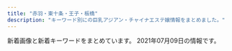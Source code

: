 ```yaml
---
title: "赤羽・東十条・王子・板橋"
description: "キーワード別にの巨乳アジアン・チャイナエステ嬢情報をまとめました。"
---
```


新着画像と新着キーワードをまとめています。
2021年07月09日の情報です。

<DmmAffiliateIns />
<KeywordTable
  shops={
    [
    {
        "name": "Love Sea",
        "img_links": [
            "https://higashijujo-mensesthe.com/room/esthe2.jpg",
            "https://higashijujo-mensesthe.com/menu/gallery.png",
            "https://higashijujo-mensesthe.com/icon/twitter.png",
            "https://higashijujo-mensesthe.com/staff/runa-s1.jpg",
            "https://higashijujo-mensesthe.com/menu/info.png",
            "https://higashijujo-mensesthe.com/2019/10/21/rika-s1.jpg",
            "https://higashijujo-mensesthe.com/icon/yelp.png",
            "https://higashijujo-mensesthe.com/staff/satomi-s1.jpg",
            "https://higashijujo-mensesthe.com/staff/kimi-l1.jpg",
            "https://higashijujo-mensesthe.com/images/header3.png",
            "https://higashijujo-mensesthe.com/icon/line.png",
            "https://higashijujo-mensesthe.com/menu/home.png",
            "https://higashijujo-mensesthe.com/images/footer-r.png",
            "https://higashijujo-mensesthe.com/staff/kimi-s2.jpg",
            "https://higashijujo-mensesthe.com/menu/blog.png",
            "https://higashijujo-mensesthe.com/room/room-l1.jpg",
            "https://higashijujo-mensesthe.com/2019/08/10/kimi-s1.jpg",
            "https://higashijujo-mensesthe.com/icon/facebook.png",
            "https://higashijujo-mensesthe.com/images/qrcode.png",
            "https://higashijujo-mensesthe.com/room/room-l3.jpg",
            "https://higashijujo-mensesthe.com/staff/rika-l1.jpg",
            "https://higashijujo-mensesthe.com/button/home.png",
            "https://higashijujo-mensesthe.com/staff/kimi-l2.jpg",
            "https://higashijujo-mensesthe.com/room/esthe3.jpg",
            "https://higashijujo-mensesthe.com/staff/runa-l1.jpg",
            "https://higashijujo-mensesthe.com/button/staff.png",
            "https://higashijujo-mensesthe.com/staff/lime-s1.jpg",
            "https://higashijujo-mensesthe.com/2020/02/29/lime-s1.jpg",
            "https://higashijujo-mensesthe.com/room/esthe1.jpg",
            "https://higashijujo-mensesthe.com/images/camp.jpg",
            "https://higashijujo-mensesthe.com/button/blog.png",
            "https://higashijujo-mensesthe.com/2019/08/23/satomi-s1.jpg",
            "https://higashijujo-mensesthe.com/staff/satomi-l1.jpg",
            "https://higashijujo-mensesthe.com/images/flower.png",
            "https://higashijujo-mensesthe.com/images/clear.png",
            "https://higashijujo-mensesthe.com/menu/friend.png",
            "https://higashijujo-mensesthe.com/images/footer-l.png",
            "https://higashijujo-mensesthe.com/images/main-sp.jpg",
            "https://higashijujo-mensesthe.com/staff/kimi-s1.jpg",
            "https://higashijujo-mensesthe.com/2019/08/22/runa-s1.jpg",
            "https://higashijujo-mensesthe.com/room/room-l2.jpg",
            "https://higashijujo-mensesthe.com/staff/lime-l1.jpg",
            "https://higashijujo-mensesthe.com/room/room-l4.jpg",
            "https://higashijujo-mensesthe.com/images/main1.jpg",
            "https://higashijujo-mensesthe.com/staff/rika-s1.jpg"
        ],
        "keywords": {},
        "url": "https://higashijujo-mensesthe.com/",
        "station": "JR\u6771\u5341\u6761\u99c5\u5317\u53e3"
    },
    {
        "img_links": [
            "http://himawari.one/images/top.png",
            "http://himawari.one/images/g1.jpg",
            "http://himawari.one/images/top_bn2.jpg",
            "http://himawari.one/images/flash1.jpg",
            "http://himawari.one/images/top_bn1.jpg",
            "http://himawari.one/images/side3.png",
            "http://himawari.one/images/g3.jpg",
            "http://himawari.one/images/flash.jpg"
        ],
        "station": "JR\u8d64\u7fbd\u99c5",
        "name": "\u3072\u307e\u308f\u308a",
        "keywords": {
            "C": 7
        },
        "url": "http://himawari.one/"
    },
    {
        "keywords": {
            "86": 1,
            "D": 5,
            "87": 4
        },
        "name": "Darling \uff5e\u30c0\u30fc\u30ea\u30f3\uff5e",
        "station": "JR\u8d64\u7fbd\u99c5\u5357\u53e3",
        "img_links": [
            "http://www.darling.esjp.info/img/nav-002.png",
            "http://www.darling.esjp.info/img/stt.jpg",
            "http://www.darling.esjp.info/img/nav-001.png",
            "http://www.darling.esjp.info/img/nav-003.png",
            "http://www.darling.esjp.info/img/tel.png",
            "http://www.darling.esjp.info/img/nav-005.png",
            "http://www.darling.esjp.info/img/top01.png",
            "http://www.darling.esjp.info/img/nav-006.png",
            "http://www.darling.esjp.info/img/stb.jpg",
            "http://www.darling.esjp.info/files/008.jpg",
            "http://www.darling.esjp.info/files/007.jpg",
            "http://www.darling.esjp.info/files/002.jpg",
            "http://www.darling.esjp.info/img/nav-004.png",
            "http://www.darling.esjp.info/files/003.jpg",
            "http://www.darling.esjp.info/files/001.jpg"
        ],
        "url": "http://www.darling.esjp.info/"
    },
    {
        "img_links": [
            "http://shanshan-esthe.com/img/st14.jpg",
            "http://shanshan-esthe.com/img/sta14.jpg",
            "http://shanshan-esthe.com/img/st16.jpg",
            "http://shanshan-esthe.com/img/sta0.jpg",
            "http://shanshan-esthe.com/img/no.png"
        ],
        "keywords": {
            "D": 2,
            "86": 2
        },
        "station": "JR\u6771\u5341\u6761\u99c5\u5317\u53e3",
        "name": "\u9999\u9999",
        "url": "http://shanshan-esthe.com/"
    },
    {
        "station": "JR\u8d64\u7fbd\u99c5\u6771\u53e3",
        "name": "\u83ef\u8276",
        "url": "http://www.kaen.relaxmens.com/",
        "img_links": [
            "http://www.kaen.relaxmens.com/images/acc3.jpg",
            "http://www.kaen.relaxmens.com/images/acc5.jpg",
            "http://www.kaen.relaxmens.com/files/001.jpg",
            "http://www.kaen.relaxmens.com/files/006.jpg",
            "http://www.kaen.relaxmens.com/images/kanban.jpg",
            "http://www.kaen.relaxmens.com/images/acc2.jpg",
            "http://www.kaen.relaxmens.com/images/sp_tit_therapist.png",
            "http://www.kaen.relaxmens.com/files/009.jpg",
            "http://www.kaen.relaxmens.com/files/007.jpg",
            "http://www.kaen.relaxmens.com/images/tit_therapist.png",
            "http://www.kaen.relaxmens.com/images/acc1.jpg",
            "http://www.kaen.relaxmens.com/images/sp_top.jpg",
            "http://www.kaen.relaxmens.com/photo_news/upimg/7481460dc2d3735975_0.jpg",
            "http://www.kaen.relaxmens.com/images/acc4.jpg",
            "http://www.kaen.relaxmens.com/files/010.jpg",
            "http://www.kaen.relaxmens.com/files/005.jpg",
            "http://www.kaen.relaxmens.com/files/008.jpg",
            "http://www.kaen.relaxmens.com/images/tit_new.png",
            "http://www.kaen.relaxmens.com/images/top.jpg",
            "http://www.kaen.relaxmens.com/images/img_tel.png",
            "http://www.kaen.relaxmens.com/images/maining.jpg",
            "http://www.kaen.relaxmens.com/files/002.jpg",
            "http://www.kaen.relaxmens.com/images/sp_tit_new.png"
        ],
        "keywords": {
            "D": 12,
            "87": 12,
            "86": 6,
            "E": 6,
            "85": 30,
            "C": 30
        }
    },
    {
        "keywords": {
            "89": 1,
            "E": 3,
            "86": 2,
            "D": 3,
            "87": 2,
            "C": 1,
            "85": 1,
            "84": 1
        },
        "station": "JR\u8d64\u7fbd\u99c5\u6771\u53e3",
        "img_links": [
            "http://www.e-baby.work/staff/yuka1.jpg",
            "http://www.e-baby.work/img/all/icon2.png",
            "http://www.e-baby.work/staff/maya1.jpg",
            "http://www.e-baby.work/staff/mihoc.jpg",
            "http://www.e-baby.work/staff/rina1.jpg",
            "http://www.e-baby.work/staff/kumi1.jpg",
            "http://www.e-baby.work/img/all/loader.png",
            "http://www.e-baby.work/staff/miho1.jpg",
            "http://www.e-baby.work/staff/haru1.jpg",
            "http://www.e-baby.work/staff/karen1.jpg"
        ],
        "name": "\u30a2\u30a4\u30ea\u30b9",
        "url": "http://www.e-baby.work/"
    },
    {
        "station": "JR\u738b\u5b50\u99c5\u5317\u53e3",
        "keywords": {},
        "img_links": [],
        "url": "https://kirakira.xyz.mn/",
        "name": "Lucky"
    },
    {
        "station": "JR\u5341\u6761\u99c5\u5357\u53e3",
        "keywords": {
            "85": 2,
            "D": 5,
            "\u4e73": 1,
            "C": 1,
            "87": 1
        },
        "img_links": [
            "http://figret.xyz/static/picture/info1.jpg",
            "http://figret.xyz/static/picture/girls-bar.png",
            "http://figret.xyz/static/picture/info_text.jpg",
            "http://figret.xyz/uploads/210517/1-21051G0253T50.jpg",
            "http://figret.xyz/uploads/200520/1-200520100430557.jpg",
            "http://figret.xyz/uploads/210515/1-2105151454123F.jpg",
            "http://figret.xyz/static/picture/info2.jpg",
            "http://figret.xyz/static/picture/bar-infomation.png",
            "http://figret.xyz/uploads/200520/1-200520094144146.jpg",
            "http://figret.xyz/static/picture/bar-girls.png",
            "http://figret.xyz/uploads/210501/1-2105011FK05b.jpg",
            "http://figret.xyz/static/picture/bar-news.png",
            "http://figret.xyz/uploads/200520/1-200520100455411.jpg",
            "http://figret.xyz/static/picture/bar-inte.png"
        ],
        "name": "\u7e01\u697d",
        "url": "http://figret.xyz/"
    },
    {
        "name": "\u30a2\u30ed\u30de\u30c9\u30ea\u30fc\u30e0",
        "station": "JR\u8d64\u7fbd\u99c5\u6771\u53e3",
        "img_links": [
            "https://dream.ests.jp/images/s_pick.png",
            "https://dream.ests.jp/images/end.png",
            "https://dream.ests.jp/photos/sites/12/2021/03/2021031110482744.jpg",
            "https://dream.ests.jp/photos/sites/12/2021/03/2021031110483161.jpg",
            "https://dream.ests.jp/images/2.jpg",
            "https://dream.ests.jp/photos/sites/12/2021/03/2021031110483021.jpg",
            "https://dream.ests.jp/images/news_bj3.jpg",
            "https://dream.ests.jp/photos/sites/12/2021/03/2021031110482840.jpg",
            "https://dream.ests.jp/images/staff_bj3.jpg",
            "https://dream.ests.jp/images/new.jpg",
            "https://dream.ests.jp/images/line.png",
            "https://dream.ests.jp/images/mobile.jpg",
            "https://dream.ests.jp/images/1.jpg",
            "https://dream.ests.jp/images/s_therapist.jpg",
            "https://dream.ests.jp/images/s_news.jpg",
            "https://dream.ests.jp/images/top.png"
        ],
        "keywords": {
            "D": 4,
            "85": 2,
            "E": 1,
            "87": 1,
            "C": 7,
            "86": 2
        },
        "url": "https://dream.ests.jp/"
    },
    {
        "station": "\u8d64\u7fbd\u5ca9\u6df5\u99c52\u756a\u51fa\u53e3",
        "name": "GOOD TIME",
        "img_links": [
            "http://www.goodtime.iesjp.com/images/m-right.jpg",
            "http://www.goodtime.iesjp.com/files/001.jpg",
            "http://www.goodtime.iesjp.com/images/m-head.jpg",
            "http://www.goodtime.iesjp.com/images/m-yejiao.jpg",
            "http://www.goodtime.iesjp.com/images/m-left.jpg",
            "http://www.goodtime.iesjp.com/images/m-top-right04.jpg",
            "http://www.goodtime.iesjp.com/images/m-top-right02.jpg",
            "http://www.goodtime.iesjp.com/files/004.jpg",
            "http://www.goodtime.iesjp.com/photo_news/upimg/3462960a1ab283cd4a_0.jpg",
            "http://www.goodtime.iesjp.com/images/m-top-right03.jpg",
            "http://www.goodtime.iesjp.com/files/003.jpg",
            "http://www.goodtime.iesjp.com/files/007.jpg",
            "http://www.goodtime.iesjp.com/photo_news/upimg/22286608910ac9b0db_0.jpg",
            "http://www.goodtime.iesjp.com/photo_news/upimg/6226360739cbd5fa6e_0.jpg",
            "http://www.goodtime.iesjp.com/images/m-top-right01.jpg",
            "http://www.goodtime.iesjp.com/images/top-left01.jpg",
            "http://www.goodtime.iesjp.com/photo_news/upimg/3943160b5eaf8ad73c_1.jpg",
            "http://www.goodtime.iesjp.com/images/m-top03.jpg",
            "http://www.goodtime.iesjp.com/images/m-top02.jpg",
            "http://www.goodtime.iesjp.com/files/006.jpg",
            "http://www.goodtime.iesjp.com/photo_news/upimg/7552960e3d2d1957f0_0.jpg",
            "http://www.goodtime.iesjp.com/images/call.png",
            "http://www.goodtime.iesjp.com/files/008.jpg"
        ],
        "keywords": {
            "85": 2,
            "D": 10,
            "\u30bb\u30af\u30b7\u30fc": 3,
            "87": 10
        },
        "url": "http://www.goodtime.iesjp.com/"
    },
    {
        "name": "Only one \uff5e\u30aa\u30f3\u30ea\u30fc\u30ef\u30f3\uff5e",
        "keywords": {},
        "url": "http://www.roserelaxation.info/",
        "station": "JR\u8d64\u7fbd\u99c5\u5357\u53e3",
        "img_links": [
            "http://www.roserelaxation.info/upload/images/20171206_132851.jpg",
            "http://www.roserelaxation.info/upload/images/20171214_032900.jpg",
            "http://www.roserelaxation.info/upload/202007/thumb/1594636684.jpg",
            "http://www.roserelaxation.info/upload/201807/thumb_dis/1531195952.jpg",
            "http://www.roserelaxation.info/upload/201801/1517150493.jpg",
            "http://www.roserelaxation.info/upload/202007/thumb_dis/1594636355.jpg",
            "http://www.roserelaxation.info/upload/images/20170706_091357.jpg",
            "http://www.roserelaxation.info/upload/201712/thumb_dis/1512155748.jpg",
            "http://www.roserelaxation.info/upload/202007/thumb/1594636355.jpg",
            "http://www.roserelaxation.info/upload/201712/1512155748.jpg",
            "http://www.roserelaxation.info/upload/images/20170613_104732.jpg",
            "http://www.roserelaxation.info/upload/201807/thumb_dis/1531197286.jpg",
            "http://www.roserelaxation.info/upload/202008/1598846272.jpg",
            "http://www.roserelaxation.info/upload/images/20171206_132823.jpg",
            "http://www.roserelaxation.info/upload/202007/1594636684.jpg",
            "http://www.roserelaxation.info/upload/201807/thumb_dis/1531195547.jpg",
            "http://www.roserelaxation.info/upload/201712/thumb/1512155748.jpg",
            "http://www.roserelaxation.info/upload/images/20170525_102731.jpg",
            "http://www.roserelaxation.info/upload/201708/thumb_dis/1502280972.jpg",
            "http://www.roserelaxation.info/upload/images/20171206_132919.jpg",
            "http://www.roserelaxation.info/upload/201807/1531195547.jpg",
            "http://www.roserelaxation.info/upload/202007/1594636355.jpg",
            "http://www.roserelaxation.info/upload/201707/1499300573.jpg",
            "http://www.roserelaxation.info/upload/201807/1531197286.jpg",
            "http://www.roserelaxation.info/upload/202007/thumb/1594636246.jpg",
            "http://www.roserelaxation.info/upload/202007/1594636246.jpg",
            "http://www.roserelaxation.info/upload/201708/1502280972.jpg",
            "http://www.roserelaxation.info/upload/201801/thumb/1517150493.jpg",
            "http://www.roserelaxation.info/upload/images/20171206_133002.jpg",
            "http://www.roserelaxation.info/upload/201807/thumb/1531195952.jpg",
            "http://www.roserelaxation.info/upload/201807/thumb/1531195547.jpg",
            "http://www.roserelaxation.info/upload/201801/thumb_dis/1517150493.jpg",
            "http://www.roserelaxation.info/upload/202007/thumb_dis/1594636322.jpg",
            "http://www.roserelaxation.info/upload/202007/thumb_dis/1594636246.jpg",
            "http://www.roserelaxation.info/upload/201808/thumb_dis/1535596152.jpg",
            "http://www.roserelaxation.info/upload/201807/1531195952.jpg",
            "http://www.roserelaxation.info/upload/202007/thumb_dis/1594636684.jpg"
        ]
    },
    {
        "img_links": [
            "http://esthe-japan.work/flower/upload/202004/1588153474.png"
        ],
        "keywords": {
            "98": 1,
            "89": 3,
            "\u30bb\u30af\u30b7\u30fc": 6,
            "88": 3,
            "87": 3
        },
        "station": "JR\u8d64\u7fbd\u99c5\u5357\u6539\u672d\u53e3(\u6771)",
        "url": "http://esthe-japan.work/flower/",
        "name": "FLOWER"
    },
    {
        "station": "JR\u8d64\u7fbd\u99c5\u6771\u53e3",
        "img_links": [
            "http://angel-aroma.net/img/m30.jpg",
            "http://angel-aroma.net/img/m2.jpg",
            "http://angel-aroma.net/img/stafft.jpg",
            "http://angel-aroma.net/img/m6.jpg",
            "http://angel-aroma.net/img/m4.jpg",
            "http://angel-aroma.net/img/qr.jpg",
            "http://angel-aroma.net/img/m10.jpg",
            "http://angel-aroma.net/img/sta1.jpg",
            "http://angel-aroma.net/img/top.jpg",
            "http://angel-aroma.net/img/m20.jpg",
            "http://angel-aroma.net/img/m3.jpg",
            "http://angel-aroma.net/img/sta5.jpg",
            "http://angel-aroma.net/img/sta6.jpg",
            "http://angel-aroma.net/img/sta3.jpg",
            "http://angel-aroma.net/img/no.png",
            "http://angel-aroma.net/img/sta2.jpg",
            "http://angel-aroma.net/img/m5.jpg",
            "http://angel-aroma.net/img/m1.jpg"
        ],
        "name": "\u30c0\u30fc\u30ea\u30f3",
        "url": "http://angel-aroma.net/",
        "keywords": {
            "87": 2,
            "86": 4,
            "84": 2,
            "82": 2
        }
    },
    {
        "url": "http://oji.pink/",
        "img_links": [
            "http://oji.pink/images/r2.jpg",
            "http://oji.pink/images/g2.jpg",
            "http://oji.pink/images/new1.jpg",
            "http://oji.pink/images/g5.jpg",
            "http://oji.pink/images/g0.jpg",
            "http://oji.pink/images/g7.jpg",
            "http://oji.pink/images/r4.jpg",
            "http://oji.pink/images/g1.jpg",
            "http://oji.pink/images/r3.jpg",
            "http://oji.pink/images/zi_staff.png",
            "http://oji.pink/images/zi_link.png",
            "http://oji.pink/images/r1.jpg",
            "http://oji.pink/images/mobile.jpg",
            "http://oji.pink/images/1.png",
            "http://oji.pink/images/yuki.jpg",
            "http://oji.pink/images/3.png",
            "http://oji.pink/images/aki.jpg",
            "http://oji.pink/images/top.jpg"
        ],
        "station": "JR\u738b\u5b50\u99c5\u5317\u53e3",
        "keywords": {
            "C": 15
        },
        "name": "\u7f8e\u5065"
    },
    {
        "keywords": {
            "84": 4,
            "90": 2,
            "85": 9,
            "86": 4
        },
        "url": "http://lastpara.net/",
        "name": "Last Paradise \uff5e\u30e9\u30b9\u30c8\u30d1\u30e9\u30c0\u30a4\u30b9\uff5e",
        "img_links": [
            "http://lastpara.net/img/event/camp_top_02.jpg",
            "http://lastpara.net/image/cast/cast_263_1_s.jpg",
            "http://lastpara.net/image/cast/cast_265_1_s.jpg",
            "http://lastpara.net/image/cast/cast_259_1_l.jpg",
            "http://lastpara.net/image/cast/cast_262_1_l.jpg",
            "http://lastpara.net/image/cast/cast_286_1_s.jpg",
            "http://lastpara.net/image/cast/cast_255_1_l.jpg",
            "http://lastpara.net/image/cast/cast_287_1_l.jpg",
            "http://lastpara.net/image/cast/cast_286_1_l.jpg",
            "http://lastpara.net/img/news-ttl.jpg",
            "http://lastpara.net/image/cast/cast_263_1_l.jpg",
            "http://lastpara.net/image/cast/cast_287_1_s.jpg",
            "http://lastpara.net/image/cast/cast_265_1_l.jpg",
            "http://lastpara.net/image/cast/cast_259_1_s.jpg",
            "http://lastpara.net/image/cast/cast_256_1_l.jpg",
            "http://lastpara.net/image/cast/cast_256_1_s.jpg",
            "http://lastpara.net/image/cast/cast_261_1_l.jpg",
            "http://lastpara.net/img/recuit.png"
        ],
        "station": "JR\u8d64\u7fbd\u99c5\u5357\u53e3"
    },
    {
        "img_links": [
            "http://barbie.work/images/5.jpg",
            "http://barbie.work/sp/img/rika2.jpg",
            "http://barbie.work/images/tr.jpg",
            "http://barbie.work/staff/natuki.jpg",
            "http://barbie.work/sp/staff/kumi.jpg",
            "http://barbie.work/images/rec1.jpg",
            "http://barbie.work/images/int3.jpg",
            "http://barbie.work/images/tgirl.jpg",
            "http://barbie.work/img/himari2.jpg",
            "http://barbie.work/sp/img/natuki2.jpg",
            "http://barbie.work/images/3.jpg",
            "http://barbie.work/img/himari1.jpg",
            "http://barbie.work/sp/staff/rika.jpg",
            "http://barbie.work/images/sisu_t.jpg",
            "http://barbie.work/sp/menu/top.jpg",
            "http://barbie.work/sp/staff/himari.jpg",
            "http://barbie.work/images/ac1.jpg",
            "http://barbie.work/img/natuki1.jpg",
            "http://barbie.work/sp/img/marin1.jpg",
            "http://barbie.work/img/kumi2.jpg",
            "http://barbie.work/sp/images/sisu.jpg",
            "http://barbie.work/sp/img/marin2.jpg",
            "http://barbie.work/sp/images/b1.jpg",
            "http://barbie.work/img/marin1.jpg",
            "http://barbie.work/sp/staff/marin.jpg",
            "http://barbie.work/staff/rika.jpg",
            "http://barbie.work/sp/images/interior_t.jpg",
            "http://barbie.work/sp/images/news.jpg",
            "http://barbie.work/sp/img/kumi1.jpg",
            "http://barbie.work/images/staff_t.jpg",
            "http://barbie.work/sp/img/rika1.jpg",
            "http://barbie.work/sp/images/b2.jpg",
            "http://barbie.work/images/interior_t.jpg",
            "http://barbie.work/images/b2.jpg",
            "http://barbie.work/images/head.jpg",
            "http://barbie.work/images/up.png",
            "http://barbie.work/sp/staff/asami.jpg",
            "http://barbie.work/sp/images/rec2.png",
            "http://barbie.work/images/6.jpg",
            "http://barbie.work/images/b1.jpg",
            "http://barbie.work/sp/images/tel.jpg",
            "http://barbie.work/img/asami2.jpg",
            "http://barbie.work/images/sys.png",
            "http://barbie.work/images/sm.jpg",
            "http://barbie.work/staff/himari.jpg",
            "http://barbie.work/images/int1.png",
            "http://barbie.work/sp/images/topgirl.jpg",
            "http://barbie.work/sp/img/himari1.jpg",
            "http://barbie.work/staff/kumi.jpg",
            "http://barbie.work/sp/images/rec1.jpg",
            "http://barbie.work/images/news.png",
            "http://barbie.work/images/rec2.png",
            "http://barbie.work/img/kumi1.jpg",
            "http://barbie.work/img/rika1.jpg",
            "http://barbie.work/sp/img/kumi2.jpg",
            "http://barbie.work/sp/img/asami1.jpg",
            "http://barbie.work/sp/images/sys.jpg",
            "http://barbie.work/img/asami1.jpg",
            "http://barbie.work/sp/img/natuki1.jpg",
            "http://barbie.work/sp/menu/staff.jpg",
            "http://barbie.work/staff/marin.jpg",
            "http://barbie.work/images/sisu.jpg",
            "http://barbie.work/sp/images/int1.png",
            "http://barbie.work/images/1.jpg",
            "http://barbie.work/sp/img/himari2.jpg",
            "http://barbie.work/images/2.jpg",
            "http://barbie.work/img/rika2.jpg",
            "http://barbie.work/sp/images/newsb.png",
            "http://barbie.work/sp/images/ac1.jpg",
            "http://barbie.work/sp/images/sisu_t.jpg",
            "http://barbie.work/images/int2.jpg",
            "http://barbie.work/sp/images/staff_t.jpg",
            "http://barbie.work/staff/asami.jpg",
            "http://barbie.work/img/natuki2.jpg",
            "http://barbie.work/images/4.jpg",
            "http://barbie.work/sp/images/int3.jpg",
            "http://barbie.work/img/marin2.jpg",
            "http://barbie.work/sp/images/int2.jpg",
            "http://barbie.work/sp/staff/natuki.jpg",
            "http://barbie.work/sp/img/asami2.jpg",
            "http://barbie.work/sp/images/footer.png",
            "http://barbie.work/sp/images/head.jpg"
        ],
        "name": "TUBAKI",
        "keywords": {
            "86": 16,
            "E": 2,
            "84": 1,
            "85": 24,
            "D": 8
        },
        "station": "JR\u8d64\u7fbd\u99c5\u897f\u53e3",
        "url": "http://barbie.work/"
    },
    {
        "name": "\u53f0\u6e7e\u30a2\u30ed\u30de",
        "url": "http://esthe-taiwanaroma.com/",
        "station": "JR\u8d64\u7fbd\u99c5\u5357\u53e3",
        "img_links": [
            "http://esthe-taiwanaroma.com/img/erika01.jpg",
            "http://esthe-taiwanaroma.com/img/ogikubo/riko02.jpg",
            "http://esthe-taiwanaroma.com/img/mask01.jpg",
            "http://esthe-taiwanaroma.com/img/corona-5.jpg",
            "http://esthe-taiwanaroma.com/img/ami.jpg",
            "http://esthe-taiwanaroma.com/img/mami.jpg",
            "http://esthe-taiwanaroma.com/img/iphone.png",
            "http://esthe-taiwanaroma.com/img/mask05.jpg",
            "http://esthe-taiwanaroma.com/img/mika2.jpg",
            "http://esthe-taiwanaroma.com/img/emi001.jpg",
            "http://esthe-taiwanaroma.com/img/ogikubo/mami.jpg",
            "http://esthe-taiwanaroma.com/img/tel_img_touitsu.png",
            "http://esthe-taiwanaroma.com/img/3kenon.png",
            "http://esthe-taiwanaroma.com/img/2biore.png",
            "http://esthe-taiwanaroma.com/img/mask03.jpg",
            "http://esthe-taiwanaroma.com/img/tel_img.png",
            "http://esthe-taiwanaroma.com/img/kasumi.jpg",
            "http://esthe-taiwanaroma.com/img/miyu.jpg",
            "http://esthe-taiwanaroma.com/img/mask02.jpg",
            "http://esthe-taiwanaroma.com/img/corona-3.jpg",
            "http://esthe-taiwanaroma.com/img/mami03.png",
            "http://esthe-taiwanaroma.com/img/corona-2.jpg",
            "http://esthe-taiwanaroma.com/img/mask04.jpg",
            "http://esthe-taiwanaroma.com/img/head_img.png",
            "http://esthe-taiwanaroma.com/img/1purazuma.png",
            "http://esthe-taiwanaroma.com/img/okachimachi/yuki.jpg",
            "http://esthe-taiwanaroma.com/img/corona-4.jpg",
            "http://esthe-taiwanaroma.com/img/yuki.jpg",
            "http://esthe-taiwanaroma.com/img/4ugai.png",
            "http://esthe-taiwanaroma.com/img/sara002.jpg",
            "http://esthe-taiwanaroma.com/img/photo_01.jpg",
            "http://esthe-taiwanaroma.com/img/hina.jpg",
            "http://esthe-taiwanaroma.com/img/miho4.jpg",
            "http://esthe-taiwanaroma.com/img/topbg02.jpg",
            "http://esthe-taiwanaroma.com/img/anna.png",
            "http://esthe-taiwanaroma.com/img/sara2.jpg",
            "http://esthe-taiwanaroma.com/img/pagetop.png",
            "http://esthe-taiwanaroma.com/img/aoi.jpg"
        ],
        "keywords": {}
    },
    {
        "name": "\u767e\u5408",
        "keywords": {},
        "station": "\u84ee\u6839\u99c5\u6771\u53e3",
        "img_links": [
            "http://www.l-yuri.work/images/h_line.jpg",
            "http://www.l-yuri.work/staff/miki.jpg",
            "http://www.l-yuri.work/images/sys.png",
            "http://www.l-yuri.work/images/head.jpg",
            "http://www.l-yuri.work/staff/ruru.jpg",
            "http://www.l-yuri.work/images/news.png",
            "http://www.l-yuri.work/images/tel.jpg",
            "http://www.l-yuri.work/img/ruru1.jpg",
            "http://www.l-yuri.work/images/int2.png",
            "http://www.l-yuri.work/images/6.png",
            "http://www.l-yuri.work/img/kaori1.jpg",
            "http://www.l-yuri.work/staff/kaori.jpg",
            "http://www.l-yuri.work/images/mobile.jpg",
            "http://www.l-yuri.work/img/miki1.jpg",
            "http://www.l-yuri.work/images/interior_t.jpg",
            "http://www.l-yuri.work/images/int1.png",
            "http://www.l-yuri.work/images/staff_t.jpg",
            "http://www.l-yuri.work/images/5.png",
            "http://www.l-yuri.work/images/s1.png",
            "http://www.l-yuri.work/images/2.png",
            "http://www.l-yuri.work/images/tg.jpg"
        ],
        "url": "http://www.l-yuri.work/"
    },
    {
        "keywords": {
            "\u30bb\u30af\u30b7\u30fc": 5
        },
        "img_links": [
            "http://www.crossu.xyz/uploads/181211/1-1Q2111433162D.jpg",
            "http://www.crossu.xyz/templets/default/picture/rec1.png",
            "http://www.crossu.xyz/uploads/191129/1-19112914393CK.jpg",
            "http://www.crossu.xyz/templets/default/picture/head.jpg",
            "http://www.crossu.xyz/uploads/allimg/180620/1-1P6201013133b.jpg",
            "http://www.crossu.xyz/uploads/180620/1-1P62010193X63.jpg",
            "http://www.crossu.xyz/uploads/180621/1-1P621101232H4.jpg",
            "http://www.crossu.xyz/uploads/190924/1-1Z9241056212J.jpg",
            "http://www.crossu.xyz/templets/default/picture/interior_t.jpg",
            "http://www.crossu.xyz/uploads/200528/1-20052Q52142229.jpg",
            "http://www.crossu.xyz/uploads/180620/1-1P62010154K00.png",
            "http://www.crossu.xyz/uploads/191119/1-19111915043V27.jpg",
            "http://www.crossu.xyz/templets/default/picture/news.jpg",
            "http://www.crossu.xyz/templets/default/picture/staff_t.jpg"
        ],
        "name": "\u685c\u306e\u604b",
        "url": "http://www.crossu.xyz/",
        "station": "JR\u738b\u5b50\u99c5\u5317\u53e3"
    },
    {
        "url": "http://coconat.work/",
        "img_links": [
            "http://coconat.work/images/staff_t.jpg",
            "http://coconat.work/staff/rina1.jpg",
            "http://coconat.work/images/interior_t.jpg",
            "http://coconat.work/staff/ayaka1.jpg",
            "http://coconat.work/images/news.jpg",
            "http://coconat.work/staff/yuyu1.jpg",
            "http://coconat.work/images/m-top004.jpg",
            "http://coconat.work/staff/yuko1.jpg",
            "http://coconat.work/images/call.png",
            "http://coconat.work/images/news_t.jpg",
            "http://coconat.work/images/m-head01.jpg"
        ],
        "station": "JR\u8d64\u7fbd\u99c5\u6771\u53e3",
        "name": "\u30b3\u30b3\u30ca\u30c3\u30c4",
        "keywords": {
            "85": 5,
            "D": 10,
            "E": 5,
            "86": 10,
            "C": 5,
            "87": 5
        }
    },
    {
        "img_links": [
            "https://nippori-massage.com/room/room-l2.jpg",
            "https://nippori-massage.com/images/clear.png",
            "https://nippori-massage.com/line/10min-coupon.png",
            "https://nippori-massage.com/room/room-l4.jpg",
            "https://nippori-massage.com/room/room-l1.jpg",
            "https://nippori-massage.com/staff/ai-l1.jpg",
            "https://nippori-massage.com/images/esthe1.jpg",
            "https://nippori-massage.com/images/main-sp.jpg",
            "https://nippori-massage.com/footer/footer-staff.png",
            "https://nippori-massage.com/images/header3.png",
            "https://nippori-massage.com/room/room-l3.jpg",
            "https://nippori-massage.com/staff/sakura-s1.jpg",
            "https://nippori-massage.com/images/esthe3.jpg",
            "https://nippori-massage.com/images/main1.jpg",
            "https://nippori-massage.com/images/esthe4.jpg",
            "https://scdn.line-apps.com/n/line_add_friends/btn/ja.png",
            "https://nippori-massage.com/images/line_friend.png",
            "https://nippori-massage.com/line/line-qr.png",
            "https://nippori-massage.com/staff/ai-s1.jpg",
            "https://nippori-massage.com/staff/ai-s2.jpg",
            "https://nippori-massage.com/icon/yelp.png",
            "https://nippori-massage.com/staff/sakura-l1.jpg",
            "https://nippori-massage.com/icon/twitter.png",
            "https://nippori-massage.com/footer/footer-line.png",
            "https://nippori-massage.com//icon/facebook.png",
            "https://nippori-massage.com/images/esthe2.jpg",
            "https://nippori-massage.com/images/obi.jpg",
            "https://nippori-massage.com/mens-esthe/2021/04/15/sakura-s1.jpg",
            "https://nippori-massage.com/footer/footer-tel.png",
            "https://nippori-massage.com/icon/facebook.png",
            "https://nippori-massage.com/icon/line.png",
            "https://nippori-massage.com/images/qrcode.png",
            "https://nippori-massage.com/staff/ai-l2.jpg",
            "https://nippori-massage.com/mens-esthe/2021/06/19/ai-s1.jpg"
        ],
        "keywords": {},
        "station": "\u5c3e\u4e45\u99c5",
        "url": "https://nippori-massage.com/",
        "name": "\u56de\u697d\u82d1"
    },
    {
        "url": "https://wagaya.xyz.mn/",
        "keywords": {
            "D": 16,
            "85": 8,
            "C": 9,
            "83": 4,
            "86": 4
        },
        "img_links": [
            "https://wagaya.xyz.mn/images/s_news.png",
            "https://wagaya.xyz.mn/photos/sites/56/2021/04/2021041205512892.jpg",
            "https://wagaya.xyz.mn/photos/sites/56/2021/04/2021041205512961.jpg",
            "https://wagaya.xyz.mn/images/s_staff.png",
            "https://wagaya.xyz.mn/photos/sites/56/2021/06/2021061105332195.jpg",
            "https://wagaya.xyz.mn/photos/sites/56/2021/04/202104050602539.jpg",
            "https://wagaya.xyz.mn/images/nbj1.png",
            "https://wagaya.xyz.mn/images/top.jpg",
            "https://wagaya.xyz.mn/images/mobile.jpg"
        ],
        "station": "JR\u738b\u5b50\u99c5\u4e2d\u592e\u53e3",
        "name": "\u6211\u304c\u5bb6"
    }
]
}
/>
<DmmAffiliateScript />
